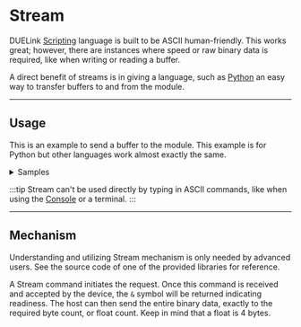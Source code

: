 
# Stream

DUELink [Scripting](scripting) language is built to be ASCII human-friendly. This works great; however, there are instances where speed or raw binary data is required, like when writing or reading a buffer.

A direct benefit of streams is in giving a language, such as [Python](../language/python) an easy way to transfer buffers to and from the module.

---

## Usage

This is an example to send a buffer to the module. This example is for Python but other languages work almost exactly the same.

<details>
  <summary>Samples</summary>
<Tabs groupid="language" queryString="show"
  values={[
    {label: 'Script', value: 'script'},
    {label: 'Python', value: 'py'},
    {label: 'MicroPython', value: 'micropy'},
    {label: 'JavaScript', value: 'js'},
    {label: '.NET', value: 'dotnet'},
    {label: 'Arduino', value: 'arduino'},

]}>
<TabItem value="script">
```py
Library only functionality.
```
</TabItem>
<TabItem value="py">
```py
# write first 64 byte elements from byte_array to b1
duelink.Stream.WriteBytes("b1", byte_array) 
# write first 64 float elements from float_array to a1
duelink.Stream.WriteFloats("a1", float_array) 
# read 64 byte elements from b1 to byte_array
duelink.Stream.ReadBytes("b1", byte_array) 
# read 64 byte elements from a1 to float_array
duelink.Stream.ReadFloats("a1", float_array) 
```
</TabItem>
<TabItem value="js">
```js
// write first 64 byte elements from byte_array to b1
await duelink.Stream.WriteBytes("b1", byte_array);
// write first 64 float elements from float_array to a1
await duelink.Stream.WriteFloats("a1", float_array);
// read 64 byte elements from b1 to byte_array
await duelink.Stream.ReadBytes("b1", byte_array);
// read 64 byte elements from a1 to float_array
await duelink.Stream.ReadFloats("a1", float_array);
```
</TabItem>
<TabItem value="arduino">
```cpp
// write first 64 byte elements from byte_array to b1
duelink.Stream.WriteBytes("b1", byte_array, 64);
// write first 64 float elements from float_array to a1
duelink.Stream.WriteFloats("a1", float_array, 64); 
// read 64 byte elements from b1 to byte_array
duelink.Stream.ReadBytes("b1", byte_array, 64);
// read 64 byte elements from a1 to float_array
duelink.Stream.ReadFloats("a1", float_array, 64);
```
</TabItem>
<TabItem value="micropy">
```py
# write first 64 byte elements from byte_array to b1
duelink.Stream.WriteBytes("b1", byte_array) 
# write first 64 float elements from float_array to a1
duelink.Stream.WriteFloats("a1", float_array) 
# read 64 byte elements from b1 to byte_array
duelink.Stream.ReadBytes("b1", byte_array) 
# read 64 byte elements from a1 to float_array
duelink.Stream.ReadFloats("a1", float_array) 
```
</TabItem>
<TabItem value="dotnet">
```cs
// write first 64 byte elements from byte_array to b1
duelink.Stream.WriteBytes("b1", byte_array);
// write first 64 float elements from float_array to a1
duelink.Stream.WriteFloats("a1", float_array);
// read 64 byte elements from b1 to byte_array
duelink.Stream.ReadBytes("b1", byte_array);
// read 64 byte elements from a1 to float_array
duelink.Stream.ReadFloats("a1", float_array);
```
</TabItem>
</Tabs>
</details>


:::tip
Stream can't be used directly by typing in ASCII commands, like when using the [Console](../console) or a terminal.
:::

---

## Mechanism

Understanding and utilizing Stream mechanism is only needed by advanced users. See the source code of one of the provided libraries for reference.

A Stream command initiates the request. Once this command is received and accepted by the device, the `&` symbol will be returned indicating readiness. The host can then send the entire binary data, exactly to the required byte count, or float count. Keep in mind that a float is 4 bytes.
